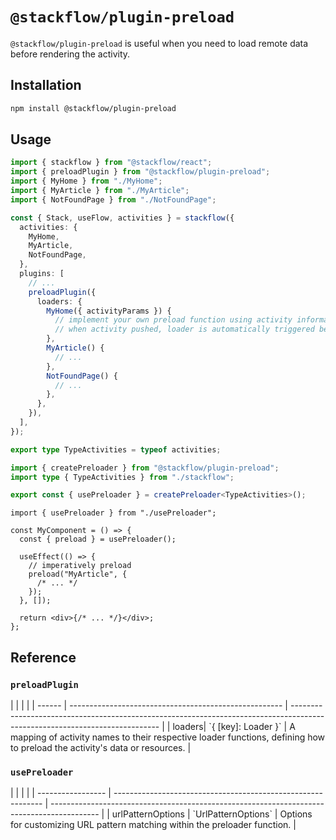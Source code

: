 
# `@stackflow/plugin-preload`

`@stackflow/plugin-preload` is useful when you need to load remote data before rendering the activity.

## Installation

```bash npm2yarn copy
npm install @stackflow/plugin-preload
```

## Usage

```ts showLineNumbers filename="stackflow.ts" copy
import { stackflow } from "@stackflow/react";
import { preloadPlugin } from "@stackflow/plugin-preload";
import { MyHome } from "./MyHome";
import { MyArticle } from "./MyArticle";
import { NotFoundPage } from "./NotFoundPage";

const { Stack, useFlow, activities } = stackflow({
  activities: {
    MyHome,
    MyArticle,
    NotFoundPage,
  },
  plugins: [
    // ...
    preloadPlugin({
      loaders: {
        MyHome({ activityParams }) {
          // implement your own preload function using activity information
          // when activity pushed, loader is automatically triggered before rendering
        },
        MyArticle() {
          // ...
        },
        NotFoundPage() {
          // ...
        },
      },
    }),
  ],
});

export type TypeActivities = typeof activities;
```

```ts showLineNumbers filename="usePreloader.ts" copy {4}
import { createPreloader } from "@stackflow/plugin-preload";
import type { TypeActivities } from "./stackflow";

export const { usePreloader } = createPreloader<TypeActivities>();
```

```tsx showLineNumbers filename="MyComponent.tsx" copy {8}
import { usePreloader } from "./usePreloader";

const MyComponent = () => {
  const { preload } = usePreloader();

  useEffect(() => {
    // imperatively preload
    preload("MyArticle", {
      /* ... */
    });
  }, []);

  return <div>{/* ... */}</div>;
};
```

## Reference
### `preloadPlugin`
<APITable>
|        |                                                       |                                                                                                                            |
| ------ | ----------------------------------------------------- | --------------------------------------------------------------------------------------------------------------------------- |
| loaders| `{ [key]: Loader }`    | A mapping of activity names to their respective loader functions, defining how to preload the activity's data or resources.  |
</APITable>

### `usePreloader`
<APITable>
|                   |                                                              |                                                                                            |
| ----------------- | ------------------------------------------------------------ | ------------------------------------------------------------------------------------------ |
| urlPatternOptions | `UrlPatternOptions`                                        | Options for customizing URL pattern matching within the preloader function.                 |    
</APITable>